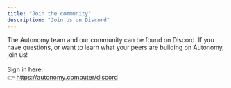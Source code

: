 ```yaml
---
title: "Join the community"
description: "Join us on Discord"
---
```


The Autonomy team and our community can be found on Discord. If you have questions, or want to learn what your peers are building on Autonomy, join us!\
\
Sign in here: \
👉 https://autonomy.computer/discord 